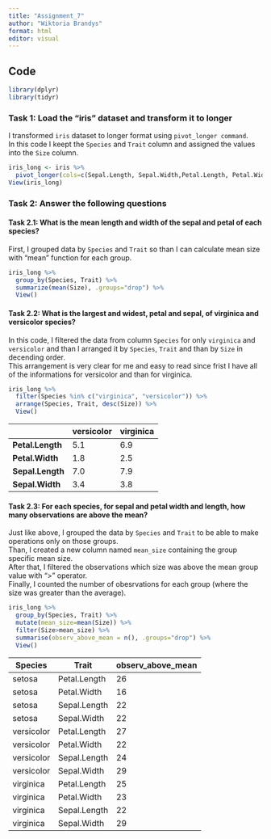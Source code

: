 ---
title: "Assignment_7"
author: "Wiktoria Brandys"
format: html
editor: visual
---

## Code

```{r}
library(dplyr)
library(tidyr)
```

### Task 1: Load the “iris” dataset and transform it to longer

I transformed `iris` dataset to longer format using `pivot_longer command`.\
In this code I keept the `Species` and `Trait` column and assigned the values into the `Size` column.

```{r}
iris_long <- iris %>% 
  pivot_longer(cols=c(Sepal.Length, Sepal.Width,Petal.Length, Petal.Width), names_to="Trait", values_to="Size")
View(iris_long)
```

### Task 2: Answer the following questions

#### Task 2.1: What is the mean length and width of the sepal and petal of each species?

First, I grouped data by `Species` and `Trait` so than I can calculate mean size with "mean" function for each group.

```{r}
iris_long %>% 
  group_by(Species, Trait) %>% 
  summarize(mean(Size), .groups="drop") %>% 
  View()
```

#### Task 2.2: What is the largest and widest, petal and sepal, of virginica and versicolor species?

In this code, I filtered the data from column `Species` for only `virginica` and `versicolor` and than I arranged it by `Species`, `Trait` and than by `Size` in decending order.\
This arrangement is very clear for me and easy to read since frist I have all of the informations for versicolor and than for virginica.

```{r}
iris_long %>% 
  filter(Species %in% c("virginica", "versicolor")) %>% 
  arrange(Species, Trait, desc(Size)) %>% 
  View()
```

|                  | versicolor | virginica |
|------------------|------------|-----------|
| **Petal.Length** | 5.1        | 6.9       |
| **Petal.Width**  | 1.8        | 2.5       |
| **Sepal.Length** | 7.0        | 7.9       |
| **Sepal.Width**  | 3.4        | 3.8       |

#### Task 2.3: For each species, for sepal and petal width and length, how many observations are above the mean?

Just like above, I grouped the data by `Species` and `Trait` to be able to make operations only on those groups.\
Than, I created a new column named `mean_size` containing the group specific mean size.\
After that, I filtered the observations which size was above the mean group value with "\>" operator.\
Finally, I counted the number of obesrvations for each group (where the size was greater than the average).

```{r}
iris_long %>% 
  group_by(Species, Trait) %>% 
  mutate(mean_size=mean(Size)) %>% 
  filter(Size>mean_size) %>% 
  summarise(observ_above_mean = n(), .groups="drop") %>% 
  View()
```

| Species    | Trait        | observ_above_mean |
|------------|--------------|-------------------|
| setosa     | Petal.Length | 26                |
| setosa     | Petal.Width  | 16                |
| setosa     | Sepal.Length | 22                |
| setosa     | Sepal.Width  | 22                |
| versicolor | Petal.Length | 27                |
| versicolor | Petal.Width  | 22                |
| versicolor | Sepal.Length | 24                |
| versicolor | Sepal.Width  | 29                |
| virginica  | Petal.Length | 25                |
| virginica  | Petal.Width  | 23                |
| virginica  | Sepal.Length | 22                |
| virginica  | Sepal.Width  | 29                |
